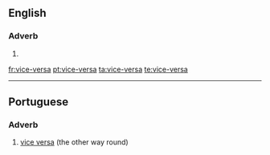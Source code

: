 ==English==

===Adverb===
{{en-adv|-}}

# {{alternative spelling of|[[vice versa]]}}

[[fr:vice-versa]]
[[pt:vice-versa]]
[[ta:vice-versa]]
[[te:vice-versa]]

----
{{rfc-auto|sort languages}}
==Portuguese==

===Adverb===
{{infl|pt|adverb}}

# [[vice versa]] (the other way round)

{{tbot entry|Portuguese|vice versa|2009|May|pt}}